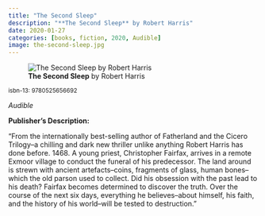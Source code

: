 ```yaml
---
title: "The Second Sleep"
description: "**The Second Sleep** by Robert Harris"
date: 2020-01-27
categories: [books, fiction, 2020, Audible]
image: the-second-sleep.jpg
---
```

![**The Second Sleep** by Robert Harris](the-second-sleep.jpg){fig-align="left"}

<sup>isbn-13: 9780525656692</sup>

*Audible*

**Publisher's Description:**

"From the internationally best-selling author of Fatherland and the Cicero
Trilogy--a chilling and dark new thriller unlike anything Robert Harris has
done before. 1468. A young priest, Christopher Fairfax, arrives in a remote
Exmoor village to conduct the funeral of his predecessor. The land around
is strewn with ancient artefacts--coins, fragments of glass, human bones--
which the old parson used to collect. Did his obsession with the past lead
to his death? Fairfax becomes determined to discover the truth. Over the
course of the next six days, everything he believes--about himself, his
faith, and the history of his world--will be tested to destruction."
